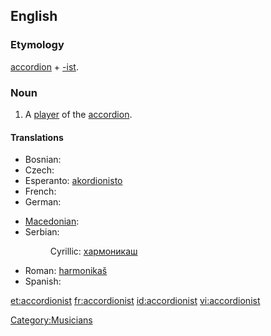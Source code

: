 ==English==

===Etymology===
[[accordion]] + [[-ist]].

===Noun===
{{en-noun}}

# A [[player]] of the [[accordion]].

====Translations====
{{trans-top|player of an accordion}}
* Bosnian: {{t-|bs|harmonikaš|m}}
* Czech: {{t-|cs|harmonikář|m}}
* Esperanto: [[akordionisto]]
* French: {{t+|fr|accordéoniste|m|f}}
* German: {{t+|de|Akkordeonspieler|m}}
{{trans-mid}}
* [[Macedonian]]: {{t|mk|армоникаш|m|tr=armonikáš}}
* Serbian:
*: Cyrillic: [[хармоникаш#Serbian|хармоникаш]] {{m}}
* Roman: [[harmonikaš#Serbian|harmonikaš]] {{m}}
* Spanish: {{t-|es|acordeonista|m|f}}
{{trans-bottom}}

[[Category:Musicians]]

[[et:accordionist]]
[[fr:accordionist]]
[[id:accordionist]]
[[vi:accordionist]]